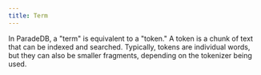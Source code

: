 ```yaml
---
title: Term
---
```


In ParadeDB, a "term" is equivalent to a "token." A token is a chunk of text that can be indexed and searched.
Typically, tokens are individual words, but they can also be smaller fragments, depending on the tokenizer being
used.
